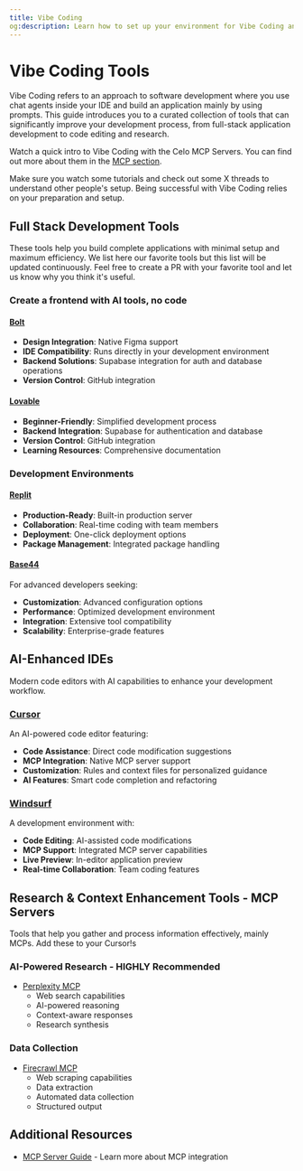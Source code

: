 ```yaml
---
title: Vibe Coding
og:description: Learn how to set up your environment for Vibe Coding and discover tools that enhance your development workflow
---
```


# Vibe Coding Tools

Vibe Coding refers to an approach to software development where you use chat agents inside your IDE and build an application mainly by using prompts. This guide introduces you to a curated collection of tools that can significantly improve your development process, from full-stack application development to code editing and research.

Watch a quick intro to Vibe Coding with the Celo MCP Servers. You can find out more about them in the [MCP section](/build/build-with-ai/mcp/index).

<YouTube videoId="QOCO1G8cJyI"/>

<Note>
Make sure you watch some tutorials and check out some X threads to understand other people's setup. Being successful with Vibe Coding relies on your preparation and setup.
</Note>

## Full Stack Development Tools

These tools help you build complete applications with minimal setup and maximum efficiency. We list here our favorite tools but this list will be updated continuously. Feel free to create a PR with your favorite tool and let us know why you think it's useful.

### Create a frontend with AI tools, no code

#### [Bolt](https://bolt.new/)

- **Design Integration**: Native Figma support
- **IDE Compatibility**: Runs directly in your development environment
- **Backend Solutions**: Supabase integration for auth and database operations
- **Version Control**: GitHub integration

#### [Lovable](https://lovable.dev/)

- **Beginner-Friendly**: Simplified development process
- **Backend Integration**: Supabase for authentication and database
- **Version Control**: GitHub integration
- **Learning Resources**: Comprehensive documentation

### Development Environments

#### [Replit](https://replit.com/)

- **Production-Ready**: Built-in production server
- **Collaboration**: Real-time coding with team members
- **Deployment**: One-click deployment options
- **Package Management**: Integrated package handling

#### [Base44](https://base44.app/)

For advanced developers seeking:

- **Customization**: Advanced configuration options
- **Performance**: Optimized development environment
- **Integration**: Extensive tool compatibility
- **Scalability**: Enterprise-grade features

## AI-Enhanced IDEs

Modern code editors with AI capabilities to enhance your development workflow.

### [Cursor](https://www.cursor.com/)

An AI-powered code editor featuring:

- **Code Assistance**: Direct code modification suggestions
- **MCP Integration**: Native MCP server support
- **Customization**: Rules and context files for personalized guidance
- **AI Features**: Smart code completion and refactoring

### [Windsurf](https://windsurf.com/)

A development environment with:

- **Code Editing**: AI-assisted code modifications
- **MCP Support**: Integrated MCP server capabilities
- **Live Preview**: In-editor application preview
- **Real-time Collaboration**: Team coding features

## Research & Context Enhancement Tools - MCP Servers

Tools that help you gather and process information effectively, mainly MCPs. Add these to your Cursor!s

### AI-Powered Research - HIGHLY Recommended

- [Perplexity MCP](https://www.perplexity.ai/)
  - Web search capabilities
  - AI-powered reasoning
  - Context-aware responses
  - Research synthesis

### Data Collection

- [Firecrawl MCP](https://www.firecrawl.dev/mcp)
  - Web scraping capabilities
  - Data extraction
  - Automated data collection
  - Structured output

## Additional Resources

- [MCP Server Guide](/build/build-with-ai/mcp/index) - Learn more about MCP integration
